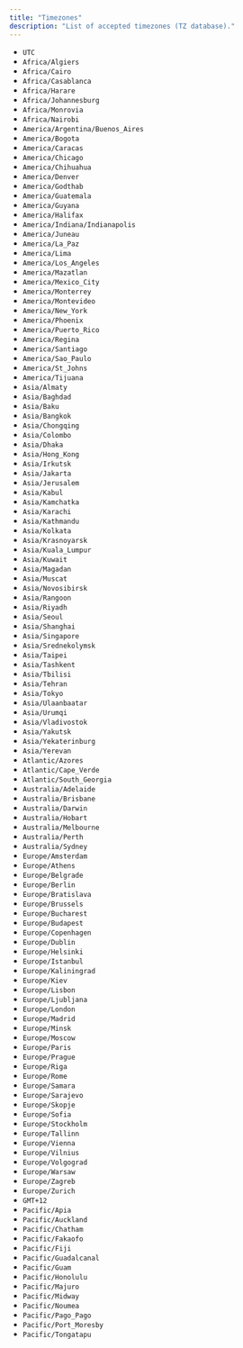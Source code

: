```yaml
---
title: "Timezones"
description: "List of accepted timezones (TZ database)."
---
```


- `UTC`
- `Africa/Algiers`
- `Africa/Cairo`
- `Africa/Casablanca`
- `Africa/Harare`
- `Africa/Johannesburg`
- `Africa/Monrovia`
- `Africa/Nairobi`
- `America/Argentina/Buenos_Aires`
- `America/Bogota`
- `America/Caracas`
- `America/Chicago`
- `America/Chihuahua`
- `America/Denver`
- `America/Godthab`
- `America/Guatemala`
- `America/Guyana`
- `America/Halifax`
- `America/Indiana/Indianapolis`
- `America/Juneau`
- `America/La_Paz`
- `America/Lima`
- `America/Los_Angeles`
- `America/Mazatlan`
- `America/Mexico_City`
- `America/Monterrey`
- `America/Montevideo`
- `America/New_York`
- `America/Phoenix`
- `America/Puerto_Rico`
- `America/Regina`
- `America/Santiago`
- `America/Sao_Paulo`
- `America/St_Johns`
- `America/Tijuana`
- `Asia/Almaty`
- `Asia/Baghdad`
- `Asia/Baku`
- `Asia/Bangkok`
- `Asia/Chongqing`
- `Asia/Colombo`
- `Asia/Dhaka`
- `Asia/Hong_Kong`
- `Asia/Irkutsk`
- `Asia/Jakarta`
- `Asia/Jerusalem`
- `Asia/Kabul`
- `Asia/Kamchatka`
- `Asia/Karachi`
- `Asia/Kathmandu`
- `Asia/Kolkata`
- `Asia/Krasnoyarsk`
- `Asia/Kuala_Lumpur`
- `Asia/Kuwait`
- `Asia/Magadan`
- `Asia/Muscat`
- `Asia/Novosibirsk`
- `Asia/Rangoon`
- `Asia/Riyadh`
- `Asia/Seoul`
- `Asia/Shanghai`
- `Asia/Singapore`
- `Asia/Srednekolymsk`
- `Asia/Taipei`
- `Asia/Tashkent`
- `Asia/Tbilisi`
- `Asia/Tehran`
- `Asia/Tokyo`
- `Asia/Ulaanbaatar`
- `Asia/Urumqi`
- `Asia/Vladivostok`
- `Asia/Yakutsk`
- `Asia/Yekaterinburg`
- `Asia/Yerevan`
- `Atlantic/Azores`
- `Atlantic/Cape_Verde`
- `Atlantic/South_Georgia`
- `Australia/Adelaide`
- `Australia/Brisbane`
- `Australia/Darwin`
- `Australia/Hobart`
- `Australia/Melbourne`
- `Australia/Perth`
- `Australia/Sydney`
- `Europe/Amsterdam`
- `Europe/Athens`
- `Europe/Belgrade`
- `Europe/Berlin`
- `Europe/Bratislava`
- `Europe/Brussels`
- `Europe/Bucharest`
- `Europe/Budapest`
- `Europe/Copenhagen`
- `Europe/Dublin`
- `Europe/Helsinki`
- `Europe/Istanbul`
- `Europe/Kaliningrad`
- `Europe/Kiev`
- `Europe/Lisbon`
- `Europe/Ljubljana`
- `Europe/London`
- `Europe/Madrid`
- `Europe/Minsk`
- `Europe/Moscow`
- `Europe/Paris`
- `Europe/Prague`
- `Europe/Riga`
- `Europe/Rome`
- `Europe/Samara`
- `Europe/Sarajevo`
- `Europe/Skopje`
- `Europe/Sofia`
- `Europe/Stockholm`
- `Europe/Tallinn`
- `Europe/Vienna`
- `Europe/Vilnius`
- `Europe/Volgograd`
- `Europe/Warsaw`
- `Europe/Zagreb`
- `Europe/Zurich`
- `GMT+12`
- `Pacific/Apia`
- `Pacific/Auckland`
- `Pacific/Chatham`
- `Pacific/Fakaofo`
- `Pacific/Fiji`
- `Pacific/Guadalcanal`
- `Pacific/Guam`
- `Pacific/Honolulu`
- `Pacific/Majuro`
- `Pacific/Midway`
- `Pacific/Noumea`
- `Pacific/Pago_Pago`
- `Pacific/Port_Moresby`
- `Pacific/Tongatapu`
